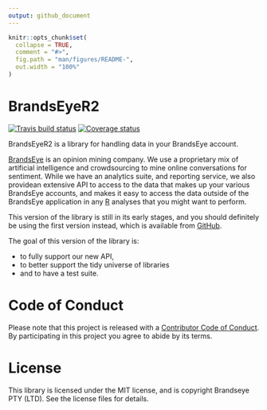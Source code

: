 ```yaml
---
output: github_document
---
```


<!-- README.md is generated from README.Rmd. Please edit that file -->

```r
knitr::opts_chunk$set(
  collapse = TRUE,
  comment = "#>",
  fig.path = "man/figures/README-",
  out.width = "100%"
)
```
# BrandsEyeR2 

[![Travis build status](https://travis-ci.com/brandseye/brandseyer2.svg?branch=master)](https://travis-ci.com/brandseye/brandseyer2)
[![Coverage status](https://codecov.io/gh/brandseye/brandseyer2/branch/master/graph/badge.svg)](https://codecov.io/github/brandseye/brandseyer2?branch=master)

BrandsEyeR2 is a library for handling data in your BrandsEye account.

[BrandsEye][brandseye] is an opinion mining company. We use a proprietary mix of artificial intelligence and crowdsourcing to mine online conversations for sentiment.
While we have an analytics suite, and reporting service, we also providean extensive API
to access to the data that makes up your various BrandsEye accounts, and makes it easy to
access the data outside of the BrandsEye application in any [R][R] analyses that you might want to
perform.

This version of the library is still in its early stages, and you should definitely be 
using the first version instead, which is available from [GitHub][brandseyer].

The goal of this version of the library is:

- to fully support our new API, 
- to better support the tidy universe of libraries
- and to have a test suite.

# Code of Conduct

Please note that this project is released with a [Contributor Code of Conduct](CODE_OF_CONDUCT.md).
By participating in this project you agree to abide by its terms.

# License

This library is licensed under the MIT license, and is copyright Brandseye PTY (LTD). See
the license files for details.


[brandseyer]: https://github.com/brandseye/brandseyer  "The original brandseyer library"
[R]: http://www.r-project.org/
[brandseye]: http://www.brandseye.com
